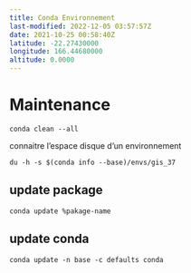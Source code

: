 ```yaml
---
title: Conda Environnement
last-modified: 2022-12-05 03:57:57Z
date: 2021-10-25 00:58:40Z
latitude: -22.27430000
longitude: 166.44680000
altitude: 0.0000
---
```


# Maintenance

`conda clean --all`

connaitre l'espace disque d'un environnement

```
du -h -s $(conda info --base)/envs/gis_37
```

## update package

`conda update %pakage-name`

## update conda
`conda update -n base -c defaults conda`